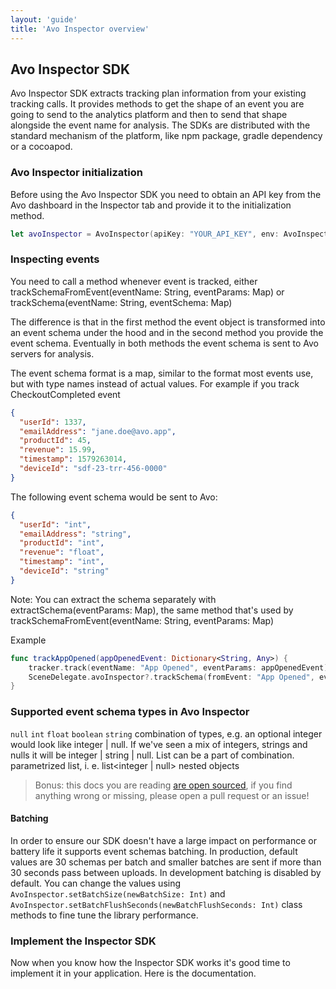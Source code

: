 ```yaml
---
layout: 'guide'
title: 'Avo Inspector overview'
---
```


## Avo Inspector SDK

Avo Inspector SDK extracts tracking plan information from your existing tracking calls. It provides methods to get the shape of an event you are going to send to the analytics platform and then to send that shape alongside the event name for analysis.
The SDKs are distributed with the standard mechanism of the platform, like npm package, gradle dependency or a cocoapod.

### Avo Inspector initialization

Before using the Avo Inspector SDK you need to obtain an API key from the Avo dashboard in the <Link passHref href="/workspace/inspector"><a>Inspector tab</a></Link> and provide it to the initialization method.

```Swift
let avoInspector = AvoInspector(apiKey: "YOUR_API_KEY", env: AvoInspectorEnv.dev)
```

### Inspecting events

You need to call a method whenever event is tracked, either trackSchemaFromEvent(eventName: String, eventParams: Map) or trackSchema(eventName: String, eventSchema: Map)

The difference is that in the first method the event object is transformed into an event schema under the hood and in the second method you provide the event schema. Eventually in both methods the event schema is sent to Avo servers for analysis.

The event schema format is a map, similar to the format most events use, but with type names instead of actual values. For example if you track CheckoutCompleted event

```json
{
  "userId": 1337,
  "emailAddress": "jane.doe@avo.app",
  "productId": 45,
  "revenue": 15.99,
  "timestamp": 1579263014,
  "deviceId": "sdf-23-trr-456-0000"
}
```

The following event schema would be sent to Avo:

```json
{
  "userId": "int",
  "emailAddress": "string",
  "productId": "int",
  "revenue": "float",
  "timestamp": "int",
  "deviceId": "string"
}
```

Note:
You can extract the schema separately with extractSchema(eventParams: Map), the same method that's used by trackSchemaFromEvent(eventName: String, eventParams: Map)

Example

```Swift
func trackAppOpened(appOpenedEvent: Dictionary<String, Any>) {
    tracker.track(eventName: "App Opened", eventParams: appOpenedEvent);
    SceneDelegate.avoInspector?.trackSchema(fromEvent: "App Opened", eventParams: appOpenedEvent)
}
```

### Supported event schema types in Avo Inspector

`null`
`int`
`float`
`boolean`
`string`
combination of types, e.g. an optional integer would look like integer | null. If we've seen a mix of integers, strings and nulls it will be integer | string | null. List can be a part of combination.
parametrized list, i. e. list<integer | null>
nested objects

> Bonus: this docs you are reading <a target="_blank" rel="noopener noreferrer" href="https://github.com/avohq/docs">are open sourced</a>, if you find anything wrong or missing, please open a pull request or an issue!

#### <a name="batching"></a> Batching

In order to ensure our SDK doesn't have a large impact on performance or battery life it supports event schemas batching. In production, default values are 30 schemas per batch and smaller batches are sent if more than 30 seconds pass between uploads.
In development batching is disabled by default.
You can change the values using `AvoInspector.setBatchSize(newBatchSize: Int)` and `AvoInspector.setBatchFlushSeconds(newBatchFlushSeconds: Int)` class methods to fine tune the library performance.

### Implement the Inspector SDK

Now when you know how the Inspector SDK works it's good time to implement it in your application. Here is <Link passHref href="/implementation/avo-inspector-sdk-reference"><a>the documentation</a></Link>.
